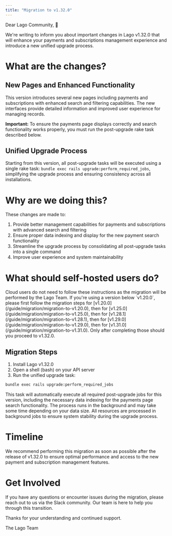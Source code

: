 ```yaml
---
title: "Migration to v1.32.0"
---
```


Dear Lago Community, 👋

We're writing to inform you about important changes in Lago v1.32.0 that will enhance your payments and subscriptions management experience and introduce a new unified upgrade process.

# What are the changes?

## New Pages and Enhanced Functionality

This version introduces several new pages including payments and subscriptions with enhanced search and filtering capabilities. The new interfaces provide detailed information and improved user experience for managing records.

**Important:** To ensure the payments page displays correctly and search functionality works properly, you must run the post-upgrade rake task described below.

## Unified Upgrade Process

Starting from this version, all post-upgrade tasks will be executed using a single rake task: `bundle exec rails upgrade:perform_required_jobs`, simplifying the upgrade process and ensuring consistency across all installations.

# Why are we doing this?

These changes are made to:
1. Provide better management capabilities for payments and subscriptions with advanced search and filtering
2. Ensure proper data indexing and display for the new payment search functionality
3. Streamline the upgrade process by consolidating all post-upgrade tasks into a single command
4. Improve user experience and system maintainability

# What should self-hosted users do?

<Note>
Cloud users do not need to follow these instructions as the migration will be performed by the Lago Team.
</Note>

<Warning>
If you're using a version below `v1.20.0`, please first follow the migration steps for [v1.20.0](/guide/migration/migration-to-v1.20.0), then for [v1.25.0](/guide/migration/migration-to-v1.25.0), then for [v1.28.1](/guide/migration/migration-to-v1.28.1), then for [v1.29.0](/guide/migration/migration-to-v1.29.0), then for [v1.31.0](/guide/migration/migration-to-v1.31.0).
Only after completing those should you proceed to v1.32.0.
</Warning>

## Migration Steps

1. Install Lago v1.32.0
2. Open a shell (bash) on your API server
3. Run the unified upgrade task:

```bash
bundle exec rails upgrade:perform_required_jobs
```

<Note>
This task will automatically execute all required post-upgrade jobs for this version, including the necessary data indexing for the payments page search functionality. The process runs in the background and may take some time depending on your data size.
</Note>

<Note>
All resources are processed in background jobs to ensure system stability during the upgrade process.
</Note>

# Timeline

We recommend performing this migration as soon as possible after the release of v1.32.0 to ensure optimal performance and access to the new payment and subscription management features.

# Get Involved

If you have any questions or encounter issues during the migration, please reach out to us via the Slack community. Our team is here to help you through this transition.

Thanks for your understanding and continued support.

The Lago Team

